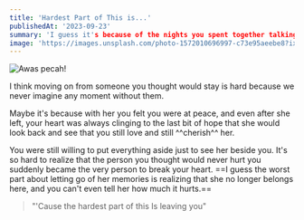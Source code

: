 ```yaml
---
title: 'Hardest Part of This is...'
publishedAt: '2023-09-23'
summary: 'I guess it's because of the nights you spent together talking about your dreams, your fear, your insecurities,the times she made you feel so happy that your lips ached from smiling so much.'
image: 'https://images.unsplash.com/photo-1572010696997-c73e95aeebe8?ixlib=rb-4.0.3&ixid=M3wxMjA3fDB8MHxwaG90by1wYWdlfHx8fGVufDB8fHx8fA==&auto'
---
```


<img alt="Awas pecah!" src="https://images.unsplash.com/photo-1572010696997-c73e95aeebe8?ixlib=rb-4.0.3ixid=M3wxMjA3fDB8MHxwaG90by1wYWdlfHx8fGVufDB8fHx8fA==&auto" />

I think moving on from someone you thought would stay is hard because we never imagine any moment without them.

Maybe it's because with her you felt you were at peace, and even after she left, your heart was always clinging to the last bit of hope that she would look back and see that you still love and still ^^cherish^^ her.

You were still willing to put everything aside just to see her beside you. It's so hard to realize that the person you thought would never hurt you suddenly became the very person to break your heart. ==I guess the worst part about letting go of her memories is realizing that she no longer belongs here, and you can't even tell her how much it hurts.==

>  "'Cause the hardest part of this Is leaving you"
